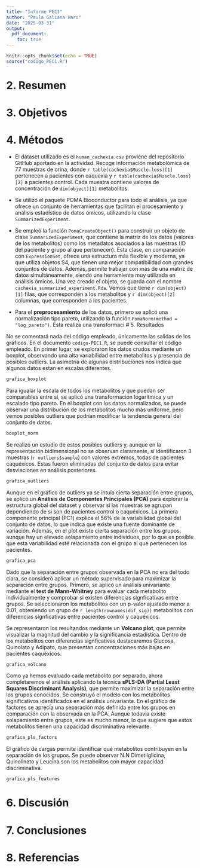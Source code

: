 ```yaml
---
title: "Informe PEC1"
author: "Paula Galiana Haro"
date: "2025-03-31"
output: 
  pdf_document:
    toc: true
---
```


```r
knitr::opts_chunk$set(echo = TRUE)
source("codigo_PEC1.R")
```

# 2.  Resumen


# 3. Objetivos

# 4. Métodos 

- El dataset utilizado es el `human_cachexia.csv` proviene del repositorio GitHub aportado en la actividad. Recoge información metabolómica de 77 muestras de orina, donde `r table(cachexia$Muscle.loss)[1]` pertenecen a pacientes con caquexia y `r table(cachexia$Muscle.loss)[2]` a pacientes control. Cada muestra contiene valores de concentración de `dim(object)[1]` metabolitos. 

- Se utilizó el paquete POMA Bioconductor para todo el análisis, ya que ofrece un conjunto de herramientas que facilitan el procesamiento y análisis estadístico de datos ómicos, utilizando la clase `SummarizedExperiment`. 

- Se empleó la función `PomaCreateObject()` para construir un objeto de clase `SummarizedExperiment`, que contiene la matriz de los datos (valores de los metabolitos) como los metadatos asociados a las muestras (ID del paciente y grupo al que pertenecen). Esta clase, en comparación con `ExpressionSet`, ofrece una estructura más flexible y moderna, ya que utiliza objetos S4, que tienen una mejor compatibilidad con grandes conjuntos de datos. Además, permite trabajar con más de una matriz de datos simultáneamente, siendo una herramienta muy utilizada en análisis ómicos. Una vez creado el objeto, se guarda con el nombre `cachexia_summarized_experiment.Rda`. Vemos que tiene `r dim(object)[1]` filas, que corresponden a los metabolitos y `r dim(object)[2]` columnas, que corresponden a los pacientes.

- Para el **preprocesamiento** de los datos, primero se aplicó una normalización tipo pareto, utilizando la función `PomaNorm(method = "log_pareto")`. Esta realiza una transformaci
# 5. Resultados

No se comentará nada del código empleado, únicamente las salidas de los gráficos. En el documento `código-PEC1.R`, se puede consultar el código empleado. En primer lugar, se exploraron los datos crudos mediante un boxplot, observando una alta variabilidad entre metabolitos y presencia de posibles outliers. La asimetría de algunas distribuciones nos indica que algunos datos estan en escalas diferentes.

```r
grafica_boxplot
```

Para igualar la escala de todos los metabolitos y que puedan ser comparables entre sí, se aplicó una transformación logarítmica y un escalado tipo pareto. En el boxplot con los datos normalizados, se puede observar  una distribución de los metabolitos mucho más uniforme, pero vemos posibles outliers que podrían modificar la tendencia general del conjunto de datos.

```r
boxplot_norm
```



Se realizó un estudio de estos posibles outliers y, aunque en la representación bidimensional no se observan claramente, sí identificaron 3 muestras (`r outliers$sample`) con valores extremos, todas de pacientes caquéxicos. Estas fueron eliminadas del conjunto de datos para evitar desviaciones en análisis posteriores. 

```r
grafica_outliers
```


Aunque en el gráfico de outliers ya se intuía cierta separación entre grupos, se aplicó un  **Análisis de Componentes Principales (PCA)** para explorar la estructura global del dataset y observar si las muestras se agrupan dependiendo de si son de pacientes control o caquéxicos. La primera componente principal (PC1) explica el 56% de la variabilidad global del conjunto de datos, lo que indica que existe una fuente dominante de variación. Además, en el plot existe cierta separación entre los grupos, aunque hay un elevado solapamiento entre individuos, por lo que es posible que esta variabilidad esté relacionada con el grupo al que pertenecen los pacientes. 

```r
grafica_pca
```

Dado que la separación entre grupos observada en la PCA no era del todo clara, se consideró aplicar un método supervisado para maximizar la separación entre grupos. Primero, se aplicó un análisis univariante mediante el **test de Mann-Whitney** para evaluar cada metabolito individualmente y comprobar si existen diferencias signficativas entre grupos. Se seleccionaron los metabolitos con un p-valor ajustado menor a 0.01, obteniendo un grupo de `r length(rownames(dif_sig)) ` metabolitos con diferencias signficativas entre pacientes control y caquéxicos. 

Se representaron los resultandos mediante un **Volcano plot**, que permite visualizar la magnitud del cambio y la significancia estadística. Dentro de los metabolitos con diferencias signficativas destacaremos Glucosa, Quinolato y Adipato, que presentan concentraciones más bajas en pacientes caquéxicos. 

```r
grafica_volcano
```

Como ya hemos evaluado cada metabolito por separado, ahora completaremos el análisis aplicando la técnica **sPLS-DA (Partial Least Squares Discriminant Analysis)**, que permite maximizar la separación entre los grupos conocidos. Se construyó el modelo con los metabolitos significativos identificados en el análisis univariante. En el gráfico de factores se aprecia una separación más definida entre los grupos en comparación con la observada en la PCA. Aunque todavía existe solapamiento entre grupos, este es mucho menor, lo que sugiere que estos metabolitos tienen una capacidad discriminativa relevante. 

```r
grafica_pls_factors
```

El gráfico de cargas permite identificar qué metabolitos contribuyen en la separación de los grupos. Se puede observar N.N Dimetilglicina, Quinolinato y Leucina son los metabolitos con mayor capacidad discriminativa.  

```r
grafica_pls_features
```
# 6. Discusión

# 7. Conclusiones

# 8. Referencias 
